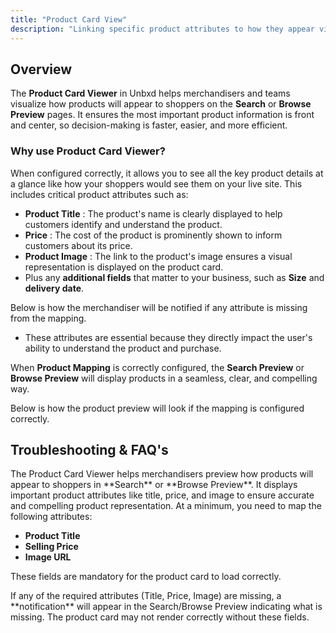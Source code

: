 ```yaml
---
title: "Product Card View"
description: "Linking specific product attributes to how they appear visually on the product listing or search results page."
---
```


## Overview

The **Product Card Viewer** in Unbxd helps merchandisers and teams visualize how products will appear to shoppers on the **Search** or **Browse Preview** pages. It ensures the most important product information is front and center, so decision-making is faster, easier, and more efficient.

### Why use Product Card Viewer?

When configured correctly, it allows you to see all the key product details at a glance like how your shoppers would see them on your live site. This includes critical product attributes such as:

- **Product Title** : The product's name is clearly displayed to help customers identify and understand the product.
- **Price** : The cost of the product is prominently shown to inform customers about its price.
- **Product Image** : The link to the product's image ensures a visual representation is displayed on the product card.
- Plus any **additional fields** that matter to your business, such as **Size** and **delivery date**.

Below is how the merchandiser will be notified if any attribute is missing from the mapping.

- These attributes are essential because they directly impact the user's ability to understand the product and purchase.

When **Product Mapping** is correctly configured, the **Search Preview** or **Browse Preview** will display products in a seamless, clear, and compelling way.

Below is how the product preview will look if the mapping is configured correctly.

## Troubleshooting &  FAQ's

<Accordion title="What is the Product Card Viewer used for?" icon="sparkles">
  The Product Card Viewer helps merchandisers preview how products will appear to shoppers in **Search** or **Browse Preview**. It displays important product attributes like title, price, and image to ensure accurate and compelling product representation.
</Accordion>

<Accordion title="What are the required attributes for product cards to display properly?" icon="sparkles">
  At a minimum, you need to map the following attributes:

  - **Product Title**
  - **Selling Price**
  - **Image URL**

  These fields are mandatory for the product card to load correctly.
</Accordion>

<Accordion title="What happens if an essential attribute is not mapped?" icon="sparkles">
  If any of the required attributes (Title, Price, Image) are missing, a **notification** will appear in the Search/Browse Preview indicating what is missing. The product card may not render correctly without these fields.
</Accordion>